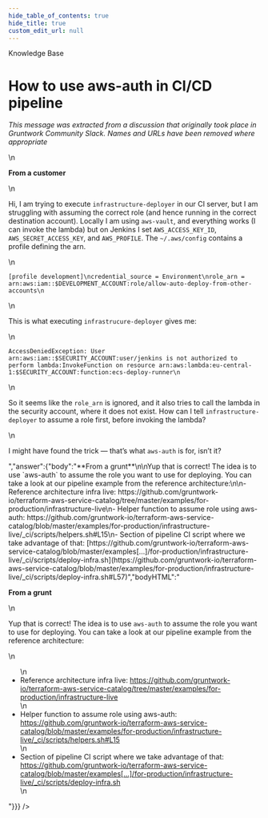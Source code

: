 ```yaml
---
hide_table_of_contents: true
hide_title: true
custom_edit_url: null
---
```



<CenterLayout>
<span class="title">Knowledge Base</span>
<h1>How to use aws-auth in CI/CD pipeline</h1>
<GitHub json={{"id":"MDEwOkRpc2N1c3Npb24zNTUzMjA2","number":22,"author":{"login":"gruntwork-support"},"title":"How to use aws-auth in CI/CD pipeline","body":"_This message was extracted from a discussion that originally took place in Gruntwork Community Slack. Names and URLs have been removed where appropriate_\n\n**From a customer**\n\nHi, I am trying to execute `infrastructure-deployer`  in our CI server, but I am struggling with assuming the correct role (and hence running in the correct destination account). Locally I am using `aws-vault`, and everything works (I can invoke the lambda) but on Jenkins I set `AWS_ACCESS_KEY_ID`, `AWS_SECRET_ACCESS_KEY`, and `AWS_PROFILE`. The `~/.aws/config` contains a profile defining the arn.\n\n\n```\n[profile development]\ncredential_source = Environment\nrole_arn = arn:aws:iam::$DEVELOPMENT_ACCOUNT:role/allow-auto-deploy-from-other-accounts\n```\n\nThis is what executing `infrastrucure-deployer` gives me:\n\n```\nAccessDeniedException: User arn:aws:iam::$SECURITY_ACCOUNT:user/jenkins is not authorized to perform lambda:InvokeFunction on resource arn:aws:lambda:eu-central-1:$SECURITY_ACCOUNT:function:ecs-deploy-runner\n```\n\nSo it seems like the `role_arn` is ignored, and it also tries to call the lambda in the security account, where it does not exist. How can I tell `infrastructure-deployer` to assume a role first, before invoking the lambda?\n\n\n\nI might have found the trick — that’s what `aws-auth` is for, isn’t it?","bodyHTML":"<p dir=\"auto\"><em>This message was extracted from a discussion that originally took place in Gruntwork Community Slack. Names and URLs have been removed where appropriate</em></p>\n<p dir=\"auto\"><strong>From a customer</strong></p>\n<p dir=\"auto\">Hi, I am trying to execute <code class=\"notranslate\">infrastructure-deployer</code>  in our CI server, but I am struggling with assuming the correct role (and hence running in the correct destination account). Locally I am using <code class=\"notranslate\">aws-vault</code>, and everything works (I can invoke the lambda) but on Jenkins I set <code class=\"notranslate\">AWS_ACCESS_KEY_ID</code>, <code class=\"notranslate\">AWS_SECRET_ACCESS_KEY</code>, and <code class=\"notranslate\">AWS_PROFILE</code>. The <code class=\"notranslate\">~/.aws/config</code> contains a profile defining the arn.</p>\n<div class=\"snippet-clipboard-content notranslate position-relative overflow-auto\" data-snippet-clipboard-copy-content=\"[profile development]\ncredential_source = Environment\nrole_arn = arn:aws:iam::$DEVELOPMENT_ACCOUNT:role/allow-auto-deploy-from-other-accounts\"><pre class=\"notranslate\"><code>[profile development]\ncredential_source = Environment\nrole_arn = arn:aws:iam::$DEVELOPMENT_ACCOUNT:role/allow-auto-deploy-from-other-accounts\n</code></pre></div>\n<p dir=\"auto\">This is what executing <code class=\"notranslate\">infrastrucure-deployer</code> gives me:</p>\n<div class=\"snippet-clipboard-content notranslate position-relative overflow-auto\" data-snippet-clipboard-copy-content=\"AccessDeniedException: User arn:aws:iam::$SECURITY_ACCOUNT:user/jenkins is not authorized to perform lambda:InvokeFunction on resource arn:aws:lambda:eu-central-1:$SECURITY_ACCOUNT:function:ecs-deploy-runner\"><pre class=\"notranslate\"><code>AccessDeniedException: User arn:aws:iam::$SECURITY_ACCOUNT:user/jenkins is not authorized to perform lambda:InvokeFunction on resource arn:aws:lambda:eu-central-1:$SECURITY_ACCOUNT:function:ecs-deploy-runner\n</code></pre></div>\n<p dir=\"auto\">So it seems like the <code class=\"notranslate\">role_arn</code> is ignored, and it also tries to call the lambda in the security account, where it does not exist. How can I tell <code class=\"notranslate\">infrastructure-deployer</code> to assume a role first, before invoking the lambda?</p>\n<p dir=\"auto\">I might have found the trick — that’s what <code class=\"notranslate\">aws-auth</code> is for, isn’t it?</p>","answer":{"body":"**From a grunt**\n\nYup that is correct! The idea is to use `aws-auth` to assume the role you want to use for deploying. You can take a look at our pipeline example from the reference architecture:\n\n- Reference architecture infra live: https://github.com/gruntwork-io/terraform-aws-service-catalog/tree/master/examples/for-production/infrastructure-live\n- Helper function to assume role using aws-auth: https://github.com/gruntwork-io/terraform-aws-service-catalog/blob/master/examples/for-production/infrastructure-live/_ci/scripts/helpers.sh#L15\n- Section of pipeline CI script where we take advantage of that: [https://github.com/gruntwork-io/terraform-aws-service-catalog/blob/master/examples[…]/for-production/infrastructure-live/_ci/scripts/deploy-infra.sh](https://github.com/gruntwork-io/terraform-aws-service-catalog/blob/master/examples/for-production/infrastructure-live/_ci/scripts/deploy-infra.sh#L57)","bodyHTML":"<p dir=\"auto\"><strong>From a grunt</strong></p>\n<p dir=\"auto\">Yup that is correct! The idea is to use <code class=\"notranslate\">aws-auth</code> to assume the role you want to use for deploying. You can take a look at our pipeline example from the reference architecture:</p>\n<ul dir=\"auto\">\n<li>Reference architecture infra live: <a href=\"https://github.com/gruntwork-io/terraform-aws-service-catalog/tree/master/examples/for-production/infrastructure-live\">https://github.com/gruntwork-io/terraform-aws-service-catalog/tree/master/examples/for-production/infrastructure-live</a></li>\n<li>Helper function to assume role using aws-auth: <a href=\"https://github.com/gruntwork-io/terraform-aws-service-catalog/blob/master/examples/for-production/infrastructure-live/_ci/scripts/helpers.sh#L15\">https://github.com/gruntwork-io/terraform-aws-service-catalog/blob/master/examples/for-production/infrastructure-live/_ci/scripts/helpers.sh#L15</a></li>\n<li>Section of pipeline CI script where we take advantage of that: <a href=\"https://github.com/gruntwork-io/terraform-aws-service-catalog/blob/master/examples/for-production/infrastructure-live/_ci/scripts/deploy-infra.sh#L57\">https://github.com/gruntwork-io/terraform-aws-service-catalog/blob/master/examples[…]/for-production/infrastructure-live/_ci/scripts/deploy-infra.sh</a></li>\n</ul>"}}} />

</CenterLayout>
  

<!-- ##DOCS-SOURCER-START
{
  "sourcePlugin": "github-discussions",
  "hash": "3d5adc7603edb742c78deecf6d8448b7"
}
##DOCS-SOURCER-END -->
